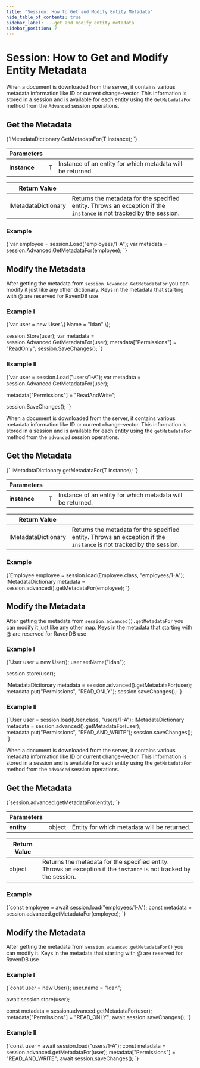 ---
title: "Session: How to Get and Modify Entity Metadata"
hide_table_of_contents: true
sidebar_label: ...get and modify entity metadata
sidebar_position: 7
---




# Session: How to Get and Modify Entity Metadata
<LanguageSwitcher supportedLanguages={supportedLanguages} />
<LanguageContent language="csharp">


When a document is downloaded from the server, it contains various metadata information like ID or current change-vector. This information is stored in a session and is available for each entity using the `GetMetadataFor` method from the `Advanced` session operations.
## Get the Metadata

<TabItem value="get_metadata_1" label="get_metadata_1">
<CodeBlock language="csharp">
{`IMetadataDictionary GetMetadataFor<T>(T instance);
`}
</CodeBlock>
</TabItem>

| Parameters | | |
| ------------- | ------------- | ----- |
| **instance** | T | Instance of an entity for which metadata will be returned. |

| Return Value | |
| ------------- | ----- |
| IMetadataDictionary | Returns the metadata for the specified entity. Throws an exception if the `instance` is not tracked by the session. |

### Example

<TabItem value="get_metadata_2" label="get_metadata_2">
<CodeBlock language="csharp">
{`var employee = session.Load<Employee>("employees/1-A");
var metadata = session.Advanced.GetMetadataFor(employee);
`}
</CodeBlock>
</TabItem>


## Modify the Metadata
After getting the metadata from `session.Advanced.GetMetadataFor` you can modify it just like any other dictionary.
<Admonition type="note" title="">
Keys in the metadata that starting with @ are reserved for RavenDB use
</Admonition>

### Example I
<TabItem value="modify_metadata_1" label="modify_metadata_1">
<CodeBlock language="csharp">
{`var user = new User
\{
    Name = "Idan"
\};

session.Store(user);
var metadata = session.Advanced.GetMetadataFor(user);
metadata["Permissions"] = "ReadOnly";
session.SaveChanges();
`}
</CodeBlock>
</TabItem>

### Example II
<TabItem value="modify_metadata_2" label="modify_metadata_2">
<CodeBlock language="csharp">
{`var user = session.Load<User>("users/1-A");
var metadata = session.Advanced.GetMetadataFor(user);

metadata["Permissions"] = "ReadAndWrite";

session.SaveChanges();
`}
</CodeBlock>
</TabItem>


</LanguageContent>
<LanguageContent language="java">


When a document is downloaded from the server, it contains various metadata information like ID or current change-vector. This information is stored in a session and is available for each entity using the `getMetadataFor` method from the `advanced` session operations.

## Get the Metadata

<TabItem value="get_metadata_1" label="get_metadata_1">
<CodeBlock language="java">
{`<T> IMetadataDictionary getMetadataFor(T instance);
`}
</CodeBlock>
</TabItem>

| Parameters | | |
| ------------- | ------------- | ----- |
| **instance** | T | Instance of an entity for which metadata will be returned. |

| Return Value | |
| ------------- | ----- |
| IMetadataDictionary | Returns the metadata for the specified entity. Throws an exception if the `instance` is not tracked by the session. |

### Example

<TabItem value="get_metadata_2" label="get_metadata_2">
<CodeBlock language="java">
{`Employee employee = session.load(Employee.class, "employees/1-A");
IMetadataDictionary metadata = session.advanced().getMetadataFor(employee);
`}
</CodeBlock>
</TabItem>


## Modify the Metadata
After getting the metadata from `session.advanced().getMetadataFor` you can modify it just like any other map.
<Admonition type="note" title="">
Keys in the metadata that starting with @ are reserved for RavenDB use
</Admonition>

### Example I
<TabItem value="modify_metadata_1" label="modify_metadata_1">
<CodeBlock language="java">
{`User user = new User();
user.setName("Idan");

session.store(user);

IMetadataDictionary metadata = session.advanced().getMetadataFor(user);
metadata.put("Permissions", "READ_ONLY");
session.saveChanges();
`}
</CodeBlock>
</TabItem>

### Example II
<TabItem value="modify_metadata_2" label="modify_metadata_2">
<CodeBlock language="java">
{`User user = session.load(User.class, "users/1-A");
IMetadataDictionary metadata = session.advanced().getMetadataFor(user);
metadata.put("Permissions", "READ_AND_WRITE");
session.saveChanges();
`}
</CodeBlock>
</TabItem>


</LanguageContent>
<LanguageContent language="nodejs">


When a document is downloaded from the server, it contains various metadata information like ID or current change-vector. This information is stored in a session and is available for each entity using the `getMetadataFor` method from the `advanced` session operations.

## Get the Metadata

<TabItem value="get_metadata_1" label="get_metadata_1">
<CodeBlock language="js">
{`session.advanced.getMetadataFor(entity);
`}
</CodeBlock>
</TabItem>

| Parameters | | |
| ------------- | ------------- | ----- |
| **entity** | object | Entity for which metadata will be returned. |

| Return Value | |
| ------------- | ----- |
| object | Returns the metadata for the specified entity. Throws an exception if the `instance` is not tracked by the session. |

### Example

<TabItem value="get_metadata_2" label="get_metadata_2">
<CodeBlock language="js">
{`const employee = await session.load("employees/1-A");
const metadata = session.advanced.getMetadataFor(employee);
`}
</CodeBlock>
</TabItem>


## Modify the Metadata
After getting the metadata from `session.advanced.getMetadataFor()` you can modify it.
<Admonition type="note" title="">
Keys in the metadata that starting with *@* are reserved for RavenDB use
</Admonition>

### Example I
<TabItem value="modify_metadata_1" label="modify_metadata_1">
<CodeBlock language="js">
{`const user = new User();
user.name = "Idan";

await session.store(user);

const metadata = session.advanced.getMetadataFor(user);
metadata["Permissions"] = "READ_ONLY";
await session.saveChanges();
`}
</CodeBlock>
</TabItem>

### Example II
<TabItem value="modify_metadata_2" label="modify_metadata_2">
<CodeBlock language="js">
{`const user = await session.load("users/1-A");
const metadata = session.advanced.getMetadataFor(user);
metadata["Permissions"] = "READ_AND_WRITE";
await session.saveChanges();
`}
</CodeBlock>
</TabItem>


</LanguageContent>

<!---
### Session
- [What is a Session and How Does it Work](../../../client-api/session/what-is-a-session-and-how-does-it-work)
- [How to Get Entity Change-Vector](../../../client-api/session/how-to/get-entity-change-vector)
- [How to Get Entity Last Modified](../../../client-api/session/how-to/get-entity-last-modified)

### Indexes
- [Converting to JSON and Accessing Metadata](../../../indexes/converting-to-json-and-accessing-metadata)


-->